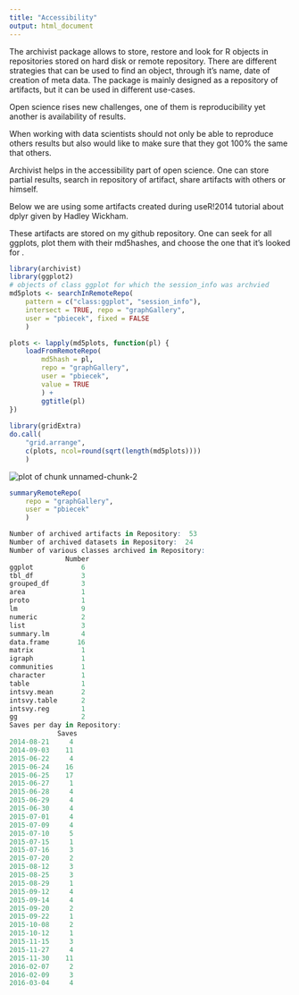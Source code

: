 ```yaml
---
title: "Accessibility"
output: html_document
---
```


The archivist package allows to store, restore and look for R objects in repositories stored on hard disk or remote repository. There are different strategies that can be used to find an object, through it's name, date of creation of meta data. The package is mainly designed as a repository of artifacts, but it can be used in different use-cases.


Open science rises new challenges, one of them is reproducibility yet another is availability of results.

When working with data scientists should not only be able to reproduce others results 
but also would like to make sure that they got 100% the same that others.

Archivist helps in the accessibility part of open science.
One can store partial results, search in repository of artifact, 
share artifacts with others or himself.

Below we are using some artifacts created during useR!2014 tutorial about dplyr given by Hadley Wickham.

These artifacts are stored on my github repository.
One can seek for all ggplots, plot them with their md5hashes,
and choose the one that it's looked for
.



```r
library(archivist)
library(ggplot2)
# objects of class ggplot for which the session_info was archvied
md5plots <- searchInRemoteRepo(
	pattern = c("class:ggplot", "session_info"), 
	intersect = TRUE, repo = "graphGallery", 
	user = "pbiecek", fixed = FALSE
	)

plots <- lapply(md5plots, function(pl) {
	loadFromRemoteRepo(
		md5hash = pl, 
		repo = "graphGallery",
		user = "pbiecek",
		value = TRUE
		) + 
		ggtitle(pl)
})
	  
library(gridExtra)
do.call(
	"grid.arrange",
	c(plots, ncol=round(sqrt(length(md5plots))))
	)
```

<img src="/archivist/figure/source/Accessibility/unnamed-chunk-2-1.png" title="plot of chunk unnamed-chunk-2" alt="plot of chunk unnamed-chunk-2" style="display: block; margin: auto;" />

```r
summaryRemoteRepo(
	repo = "graphGallery",
	user = "pbiecek"
	)
```



```r
Number of archived artifacts in Repository:  53 
Number of archived datasets in Repository:  24 
Number of various classes archived in Repository: 
              Number
ggplot            6
tbl_df            3
grouped_df        3
area              1
proto             1
lm                9
numeric           2
list              3
summary.lm        4
data.frame       16
matrix            1
igraph            1
communities       1
character         1
table             1
intsvy.mean       2
intsvy.table      2
intsvy.reg        1
gg                2
Saves per day in Repository: 
            Saves
2014-08-21     4
2014-09-03    11
2015-06-22     4
2015-06-24    16
2015-06-25    17
2015-06-27     1
2015-06-28     4
2015-06-29     4
2015-06-30     4
2015-07-01     4
2015-07-09     4
2015-07-10     5
2015-07-15     1
2015-07-16     3
2015-07-20     2
2015-08-12     3
2015-08-25     3
2015-08-29     1
2015-09-12     4
2015-09-14     4
2015-09-20     2
2015-09-22     1
2015-10-08     2
2015-10-12     1
2015-11-15     3
2015-11-27     4
2015-11-30    11
2016-02-07     2
2016-02-09     3
2016-03-04     4
```

